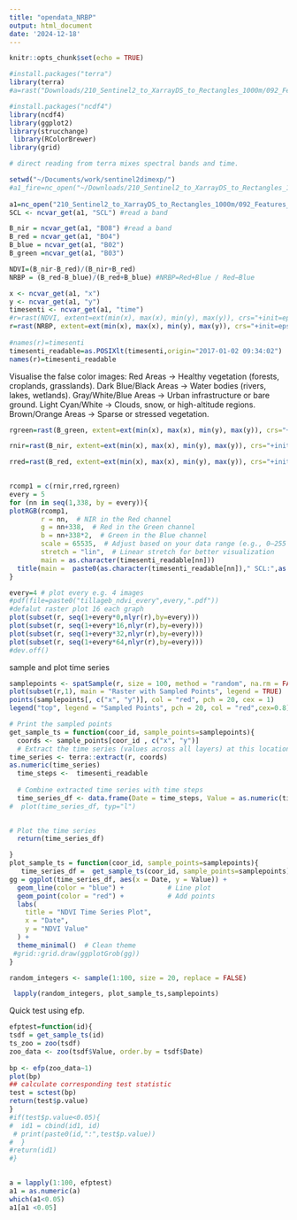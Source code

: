 ```yaml
---
title: "opendata_NRBP"
output: html_document
date: '2024-12-18'
---
```


```r
knitr::opts_chunk$set(echo = TRUE)
```

```r
#install.packages("terra")
library(terra)
#a=rast("Downloads/210_Sentinel2_to_XarrayDS_to_Rectangles_1000m/092_Features_100px_NC_Store/Feature_01523gc_0087lc_20170412T093031_Fire_1.10m_100px_nc")

#install.packages("ncdf4")
library(ncdf4)
library(ggplot2)
library(strucchange)
 library(RColorBrewer) 
library(grid)
```
 
```r
# direct reading from terra mixes spectral bands and time. 

setwd("~/Documents/work/sentinel2dimexp/")
#a1_fire=nc_open("~/Downloads/210_Sentinel2_to_XarrayDS_to_Rectangles_1000m/092_Features_100px_NC_Store/Feature_01523gc_0087lc_20170412T093031_Fire_1.10m_100px_nc")
 
a1=nc_open("210_Sentinel2_to_XarrayDS_to_Rectangles_1000m/092_Features_100px_NC_Store/Feature_01935gc_0096lc_20171118T093251_Tillage_3.10m_100px_nc")
SCL <- ncvar_get(a1, "SCL") #read a band

B_nir = ncvar_get(a1, "B08") #read a band
B_red = ncvar_get(a1, "B04")  
B_blue = ncvar_get(a1, "B02")  
B_green =ncvar_get(a1, "B03")

NDVI=(B_nir-B_red)/(B_nir+B_red)
NRBP = (B_red-B_blue)/(B_red+B_blue) #NRBP=Red+Blue / Red−Blue​

x <- ncvar_get(a1, "x")
y <- ncvar_get(a1, "y")
timesenti <- ncvar_get(a1, "time")
#r=rast(NDVI, extent=ext(min(x), max(x), min(y), max(y)), crs="+init=epsg:32632")
r=rast(NRBP, extent=ext(min(x), max(x), min(y), max(y)), crs="+init=epsg:32632")
 
#names(r)=timesenti
timesenti_readable=as.POSIXlt(timesenti,origin="2017-01-02 09:34:02")
names(r)=timesenti_readable
```

Visualise the false color images:
Red Areas → Healthy vegetation (forests, croplands, grasslands).
Dark Blue/Black Areas → Water bodies (rivers, lakes, wetlands).
Gray/White/Blue Areas → Urban infrastructure or bare ground.
Light Cyan/White → Clouds, snow, or high-altitude regions.
Brown/Orange Areas → Sparse or stressed vegetation.


```r
rgreen=rast(B_green, extent=ext(min(x), max(x), min(y), max(y)), crs="+init=epsg:32632")

rnir=rast(B_nir, extent=ext(min(x), max(x), min(y), max(y)), crs="+init=epsg:32632")

rred=rast(B_red, extent=ext(min(x), max(x), min(y), max(y)), crs="+init=epsg:32632")

 
rcomp1 = c(rnir,rred,rgreen)
every = 5
for (nn in seq(1,338, by = every)){
plotRGB(rcomp1,
        r = nn,  # NIR in the Red channel
        g = nn+338,  # Red in the Green channel
        b = nn+338*2,  # Green in the Blue channel
        scale = 65535,  # Adjust based on your data range (e.g., 0–255 or 0–65535)
        stretch = "lin",  # Linear stretch for better visualization
        main = as.character(timesenti_readable[nn]))
  title(main =  paste0(as.character(timesenti_readable[nn])," SCL:",as.character(SCL[1,1,nn])))
}

```


```r
every=4 # plot every e.g. 4 images
#pdf(file=paste0("tillageb_ndvi_every",every,".pdf"))
#defalut raster plot 16 each graph
plot(subset(r, seq(1+every*0,nlyr(r),by=every)))
plot(subset(r, seq(1+every*16,nlyr(r),by=every)))
plot(subset(r, seq(1+every*32,nlyr(r),by=every)))
plot(subset(r, seq(1+every*64,nlyr(r),by=every)))
#dev.off() 
```

sample and plot time series
```r
samplepoints <- spatSample(r, size = 100, method = "random", na.rm = FALSE, xy = TRUE, cells=T)
plot(subset(r,1), main = "Raster with Sampled Points", legend = TRUE)
points(samplepoints[, c("x", "y")], col = "red", pch = 20, cex = 1)
legend("top", legend = "Sampled Points", pch = 20, col = "red",cex=0.8)
```


```r

# Print the sampled points
get_sample_ts = function(coor_id, sample_points=samplepoints){
  coords <- sample_points[coor_id , c("x", "y")]
  # Extract the time series (values across all layers) at this location
time_series <- terra::extract(r, coords)
as.numeric(time_series)
  time_steps <-  timesenti_readable
  
  # Combine extracted time series with time steps
  time_series_df <- data.frame(Date = time_steps, Value = as.numeric(time_series[1, -1]))
#  plot(time_series_df, typ="l")
 

# Plot the time series
  return(time_series_df)

}
plot_sample_ts = function(coor_id, sample_points=samplepoints){
   time_series_df =  get_sample_ts(coor_id, sample_points=samplepoints)
gg = ggplot(time_series_df, aes(x = Date, y = Value)) +
  geom_line(color = "blue") +           # Line plot
  geom_point(color = "red") +           # Add points
  labs(
    title = "NDVI Time Series Plot",
    x = "Date",
    y = "NDVI Value"
  ) +
  theme_minimal()  # Clean theme
 #grid::grid.draw(ggplotGrob(gg)) 
}
```

```r
random_integers <- sample(1:100, size = 20, replace = FALSE)

 lapply(random_integers, plot_sample_ts,samplepoints)
```
 Quick test using efp.
```r
efptest=function(id){
tsdf = get_sample_ts(id)
ts_zoo = zoo(tsdf)
zoo_data <- zoo(tsdf$Value, order.by = tsdf$Date)
 
bp <- efp(zoo_data~1)
plot(bp)
## calculate corresponding test statistic
test = sctest(bp)
return(test$p.value)
}
#if(test$p.value<0.05){
#  id1 = cbind(id1, id)
 # print(paste0(id,":",test$p.value))
#  }
#return(id1)
#}
 
```
```r
a = lapply(1:100, efptest)
a1 = as.numeric(a)
which(a1<0.05)
a1[a1 <0.05]
```


